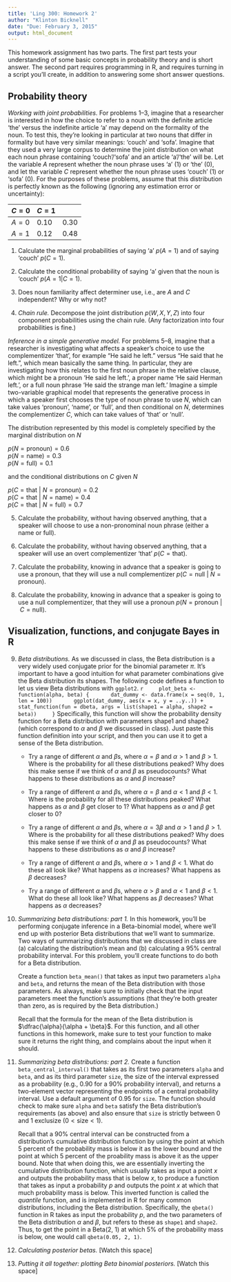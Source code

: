 ```yaml
---
title: 'Ling 300: Homework 2'
author: "Klinton Bicknell"
date: "Due: February 3, 2015"
output: html_document
---
```


This homework assignment has two parts. The first part tests your understanding of some basic concepts in probability theory and is short answer. The second part requires programming in R, and requires turning in a script you'll create, in addition to answering some short answer questions.

Probability theory
------------------

*Working with joint probabilities.* For problems 1--3, imagine that a researcher is interested in how the choice to refer to a noun with the definite article 'the' versus the indefinite article 'a' may depend on the formality of the noun. To test this, they're looking in particular at two nouns that differ in formality but have very similar meanings: 'couch' and 'sofa'. Imagine that they used a very large corpus to determine the joint distribution on what each noun phrase containing 'couch'/'sofa' and an article 'a'/'the' will be. Let the variable $A$ represent whether the noun phrase uses 'a' (1) or 'the' (0), and let the variable $C$ represent whether the noun phrase uses 'couch' (1) or 'sofa' (0). For the purposes of these problems, assume that this distribution is perfectly known as the following (ignoring any estimation error or uncertainty):

 \t       | $C = 0$ | $C = 1$
--------- | ------- | -----------
$A = 0$   | 0.10    | 0.30
$A = 1$   | 0.12    | 0.48

1. Calculate the marginal probabilities of saying 'a' $p(A = 1)$ and of saying 'couch' $p(C = 1)$.

2. Calculate the conditional probability of saying 'a' given that the noun is 'couch' $p(A = 1 | C = 1)$.

3. Does noun familiarity affect determiner use, i.e., are $A$ and $C$ independent? Why or why not?

4. *Chain rule.* Decompose the joint distribution $p(W, X, Y, Z)$ into four component probabilities using the chain rule. (Any factorization into four probabilities is fine.)

*Inference in a simple generative model.* For problems 5--8, imagine that a researcher is investigating what affects a speaker's choice to use the complementizer 'that', for example "He said he left." versus "He said that he left.", which mean basically the same thing. In particular, they are investigating how this relates to the first noun phrase in the relative clause, which might be a pronoun 'He said he left.', a proper name 'He said Herman left.', or a full noun phrase 'He said the strange man left.' Imagine a simple two-variable graphical model that represents the generative process in which a speaker first chooses the type of noun phrase to use $N$, which can take values 'pronoun', 'name', or 'full', and then conditional on $N$, determines the complementizer $C$, which can take values of 'that' or 'null'.

The distribution represented by this model is completely specified by the marginal distribution on $N$ 

$p(N =\mbox{pronoun}) = 0.6$  
$p(N =\mbox{name}) = 0.3$  
$p(N =\mbox{full}) = 0.1$  

and the conditional distributions on $C$ given $N$

$p(C = \mbox{that}\ |\ N =\mbox{pronoun}) = 0.2$  
$p(C = \mbox{that}\ |\ N =\mbox{name}) = 0.4$  
$p(C = \mbox{that}\ |\ N =\mbox{full}) = 0.7$  

5. Calculate the probability, without having observed anything, that a speaker will choose to use a non-pronominal noun phrase (either a name or full).

6. Calculate the probability, without having observed anything, that a speaker will use an overt complementizer 'that' $p(C = \mbox{that})$.

7. Calculate the probability, knowing in advance that a speaker is going to use a pronoun, that they will use a null complementizer $p(C = \mbox{null}\ |\ N =\mbox{pronoun})$.

8. Calculate the probability, knowing in advance that a speaker is going to use a null complementizer, that they will use a pronoun $p(N =\mbox{pronoun}\ |\ C = \mbox{null})$.

Visualization, functions, and conjugate Bayes in R
--------------------------------------------------

9. *Beta distributions.* As we discussed in class, the Beta distribution is a very widely used conjugate prior for the binomial parameter $\pi$. It's important to have a good intuition for what parameter combinations give the Beta distribution its shapes. The following code defines a function to let us view Beta distributions with `ggplot2`.
    ```r
    plot_beta <- function(alpha, beta) {
      dat_dummy <- data.frame(x = seq(0, 1, len = 100))
      ggplot(dat_dummy, aes(x = x, y = ..y..)) +
        stat_function(fun = dbeta, args = list(shape1 = alpha, shape2 = beta))
    }
    ```
    Specifically, this function will show the probability density function for a Beta distribution with parameters shape1 and shape2 (which correspond to $\alpha$ and $\beta$ we discussed in class). Just paste this function definition into your script, and then you can use it to get a sense of the Beta distribution.

    + Try a range of different $\alpha$ and $\beta$s, where $\alpha = \beta$ and $\alpha > 1$ and $\beta > 1$. Where is the probability for all these distributions peaked? Why does this make sense if we think of $\alpha$ and $\beta$ as pseudocounts? What happens to these distributions as $\alpha$ and $\beta$ increase?

    + Try a range of different $\alpha$ and $\beta$s, where $\alpha = \beta$ and $\alpha < 1$ and $\beta < 1$. Where is the probability for all these distributions peaked? What happens as $\alpha$ and $\beta$ get closer to 1? What happens as $\alpha$ and $\beta$ get closer to 0?

    + Try a range of different $\alpha$ and $\beta$s, where $\alpha = 3\beta$ and $\alpha > 1$ and $\beta > 1$. Where is the probability for all these distributions peaked? Why does this make sense if we think of $\alpha$ and $\beta$ as pseudocounts? What happens to these distributions as $\alpha$ and $\beta$ increase?

    + Try a range of different $\alpha$ and $\beta$s, where $\alpha > 1$ and $\beta < 1$. What do these all look like? What happens as $\alpha$ increases? What happens as $\beta$ decreases?

    + Try a range of different $\alpha$ and $\beta$s, where $\alpha > \beta$ and $\alpha < 1$ and $\beta < 1$. What do these all look like? What happens as $\beta$ decreases? What happens as $\alpha$ decreases?

10. *Summarizing beta distributions: part 1.* In this homework, you'll be performing conjugate inference in a Beta-binomial model, where we'll end up with posterior Beta distributions that we'll want to summarize. Two ways of summarizing distributions that we discussed in class are (a) calculating the distribution's mean and (b) calculating a 95% central probability interval. For this problem, you'll create functions to do both for a Beta distribution.

    Create a function `beta_mean()` that takes as input two parameters `alpha` and `beta`, and returns the mean of the Beta distribution with those parameters. As always, make sure to initially check that the input parameters meet the function's assumptions (that they're both greater than zero, as is required by the Beta distribution.)
    
    Recall that the formula for the mean of the Beta distribution is $\dfrac{\alpha}{\alpha + \beta}$. For this function, and all other functions in this homework, make sure to test your function to make sure it returns the right thing, and complains about the input when it should.
    
11. *Summarizing beta distributions: part 2.* Create a function `beta_central_interval()` that takes as its first two parameters `alpha` and `beta`, and as its third parameter `size`, the size of the interval expressed as a probability (e.g., 0.90 for a 90% probability interval), and returns a two-element vector representing the endpoints of a central probability interval. Use a default argument of 0.95 for `size`. The function should check to make sure `alpha` and `beta` satisfy the Beta distribution's requirements (as above) and also ensure that `size` is strictly between 0 and 1 exclusize ($0 < \mbox{size} < 1$).
    
    Recall that a 90% central interval can be constructed from a distribution's cumulative distribution function by using the point at which 5 percent of the probability mass is below it as the lower bound and the point at which 5 percent of the proability mass is above it as the upper bound. Note that when doing this, we are essentially inverting the cumulative distribution function, which usually takes as input a point $x$ and outputs the probability mass that is below $x$, to produce a function that takes as input a probability $p$ and outputs the point $x$ at which that much probability mass is below. This inverted function is called the _quantile_ function, and is implemented in R for many common distributions, including the Beta distribution. Specifically, the `qbeta()` function in R takes as input the probability $p$, and the two parameters of the Beta distribution $\alpha$ and $\beta$, but refers to these as `shape1` and `shape2`. Thus, to get the point in a Beta(2, 1) at which 5% of the probability mass is below, one would call `qbeta(0.05, 2, 1)`.

12. *Calculating posterior betas.* [Watch this space]

13. *Putting it all together: plotting Beta binomial posteriors.* [Watch this space]
